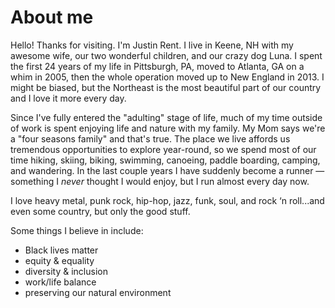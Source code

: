 # About me

Hello! Thanks for visiting. I'm Justin Rent. I live in Keene, NH with my awesome wife, our two wonderful children, and our crazy dog Luna. I spent the first 24 years of my life in Pittsburgh, PA, moved to Atlanta, GA on a whim in 2005, then the whole operation moved up to New England in 2013. I might be biased, but the Northeast is the most beautiful part of our country and I love it more every day.

Since I've fully entered the "adulting" stage of life, much of my time outside of work is spent enjoying life and nature with my family. My Mom says we're a "four seasons family" and that's true. The place we live affords us tremendous opportunities to explore year-round, so we spend most of our time hiking, skiing, biking, swimming, canoeing, paddle boarding, camping, and wandering. In the last couple years I have suddenly become a runner — something I _never_ thought I would enjoy, but I run almost every day now.

I love heavy metal, punk rock, hip-hop, jazz, funk, soul, and rock ‘n roll...and even some country, but only the good stuff.

Some things I believe in include:
+ Black lives matter
+ equity & equality
+ diversity & inclusion
+ work/life balance
+ preserving our natural environment
